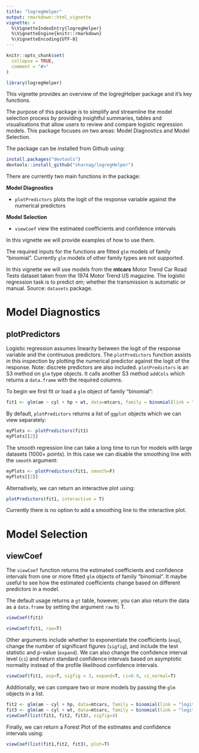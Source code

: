 ```yaml
---
title: "logregHelper"
output: rmarkdown::html_vignette
vignette: >
  %\VignetteIndexEntry{logregHelper}
  %\VignetteEngine{knitr::rmarkdown}
  %\VignetteEncoding{UTF-8}
---
```


```r
knitr::opts_chunk$set(
  collapse = TRUE,
  comment = "#>"
)
```

```r
library(logregHelper)
```

This vignette provides an overview of the logregHelper package and it's key functions.

The purpose of this package is to simplify and streamline the model selection process by providing insightful summaries, tables and visualisations that allow users to review and compare logistic regression models. This package focuses on two areas: Model Diagnostics and Model Selection.

The package can be installed from Github using:
```r
install.packages("devtools")
devtools::install_github("sharnag/logregHelper")
```

There are currently two main functions in the package:

**Model Diagnostics**

- `plotPredictors` plots the logit of the response variable against the numerical predictors

**Model Selection**

- `viewCoef` view the estimated coefficients and confidence intervals

In this vignette we will provide examples of how to use them.

The required inputs for the functions are fitted `glm` models of family "binomial". Currently `glm` models of other family types are not supported. 

In this vignette we will use models from the **mtcars** Motor Trend Car Road Tests dataset taken from the 1974 Motor Trend US magazine. The logistic regression task is to predict *am*; whether the transmission is automatic or manual. Source: `datasets` package.


# Model Diagnostics
## plotPredictors
Logistic regression assumes linearity between the logit of the response variable and the continuous predictors. The `plotPredictors` function assists in this inspection by plotting the numerical predictor against the logit of the response. Note: discrete predictors are also included. `plotPredictors` is an S3 method on `glm` type objects. It calls another S3 method `addCols` which returns a `data.frame` with the required columns.


To begin we first fit or load a `glm` object of family "binomial":
```r
fit1 <- glm(am ~ cyl + hp + wt, data=mtcars, family = binomial(link = "logit"))
```


By default, `plotPredictors` returns a list of `ggplot` objects which we can view separately:
```r
myPlots <- plotPredictors(fit1)
myPlots[[2]]
```

The smooth regression line can take a long time to run for models with large datasets (1000+ points). In this case we can disable the smoothing line with the `smooth` argument:
```r
myPlots <- plotPredictors(fit1, smooth=F)
myPlots[[2]]
```

Alternatively, we can return an interactive plot using:
```r
plotPredictors(fit1, interactive = T)
```

Currently there is no option to add a smoothing line to the interactive plot.

# Model Selection
## viewCoef
The `viewCoef` function returns the estimated coefficients and confidence intervals from one or more fitted `glm` objects of family "binomial". It maybe useful to see how the estimated coefficients change based on different predictors in a model.

The default usage returns a `gt` table, however, you can also return the data as a `data.frame` by setting the argument `raw` to T.
```r
viewCoef(fit1)
```
```r
viewCoef(fit1, raw=T)
```

Other arguments include whether to exponentiate the coefficients (`exp`), change the number of significant figures (`sigfig`), and include the test statistic and p-value (`expand`). We can also change the confidence interval level (`ci`) and return standard confidence intervals based on asymptotic normality instead of the profile likelihood confidence intervals.

```r
viewCoef(fit1, exp=T, sigfig = 3, expand=T, ci=0.9, ci_normal=T)
```


Additionally, we can compare two or more models by passing the `glm` objects in a list. 
```r
fit2 <- glm(am ~ cyl + hp, data=mtcars, family = binomial(link = "logit"))
fit3 <- glm(am ~ cyl + wt, data=mtcars, family = binomial(link = "logit"))
viewCoef(list(fit1, fit2, fit3), sigfig=4)
```

Finally, we can return a Forest Plot of the estimates and confidence intervals using:
```r
viewCoef(list(fit1,fit2, fit3), plot=T) 
```



